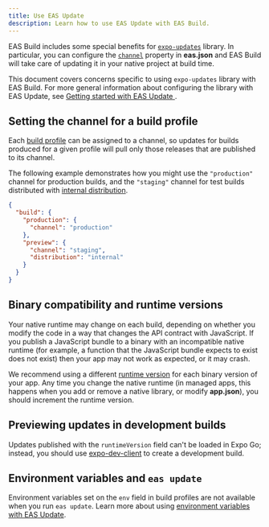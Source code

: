 ```yaml
---
title: Use EAS Update
description: Learn how to use EAS Update with EAS Build.
---
```


EAS Build includes some special benefits for [`expo-updates`](/versions/latest/sdk/updates/) library. In particular, you can configure the [`channel`](/eas-update/how-it-works/#distributing-builds) property in **eas.json** and EAS Build will take care of updating it in your native project at build time.

This document covers concerns specific to using `expo-updates` library with EAS Build. For more general information about configuring the library with EAS Update, see [Getting started with EAS Update ](/eas-update/getting-started/).

## Setting the channel for a build profile

Each [build profile](/build/eas-json/#build-profiles) can be assigned to a channel, so updates for builds produced for a given profile will pull only those releases that are published to its channel.

The following example demonstrates how you might use the `"production"` channel for production builds, and the `"staging"` channel for test builds distributed with [internal distribution](/build/internal-distribution/).

```json eas.json
{
  "build": {
    "production": {
      "channel": "production"
    },
    "preview": {
      "channel": "staging",
      "distribution": "internal"
    }
  }
}
```

## Binary compatibility and runtime versions

Your native runtime may change on each build, depending on whether you modify the code in a way that changes the API contract with JavaScript. If you publish a JavaScript bundle to a binary with an incompatible native runtime (for example, a function that the JavaScript bundle expects to exist does not exist) then your app may not work as expected, or it may crash.

We recommend using a different [runtime version](/distribution/runtime-versions/) for each binary version of your app. Any time you change the native runtime (in managed apps, this happens when you add or remove a native library, or modify **app.json**), you should increment the runtime version.

## Previewing updates in development builds

Updates published with the `runtimeVersion` field can't be loaded in Expo Go; instead, you should use [expo-dev-client](/versions/latest/sdk/dev-client/) to create a development build.

## Environment variables and `eas update`

Environment variables set on the `env` field in build profiles are not available when you run `eas update`. Learn more about using [environment variables with EAS Update](/eas-update/environment-variables).
